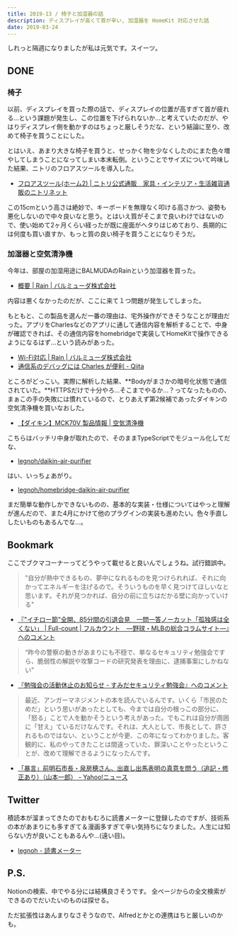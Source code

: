 ```yaml
---
title: 2019-13 / 椅子と加湿器の話
description: ディスプレイが高くて首が辛い, 加湿器を HomeKit 対応させた話
date: 2019-03-24
---
```


しれっと隔週になりましたが私は元気です。スイーツ。

## DONE

### 椅子

以前、ディスプレイを買った際の話で、ディスプレイの位置が高すぎて首が疲れる...という課題が発生し、この位置を下げられないか...と考えていたのだが、やはりディスプレイ側を動かすのはちょっと厳しそうだな、という結論に至り、改めて椅子を買うことにした。

とはいえ、あまり大きな椅子を買うと、せっかく物を少なくしたのにまた色々増やしてしまうことになってしまい本末転倒。ということでサイズについて吟味した結果、ニトリのフロアスツールを導入した。

- [フロアスツール(ホーム2) | ニトリ公式通販　家具・インテリア・生活雑貨通販のニトリネット](https://www.nitori-net.jp/store/ja/ec/Cushion/SheetCushionFloorcushi/7803755s?ptr=item)

この15cmという高さは絶妙で、キーボードを無理なく叩ける高さかつ、姿勢も悪化しないので中々良いなと思う。とはいえ質がそこまで良いわけではないので、使い始めて2ヶ月くらい経ったが既に座面がヘタりはじめており、長期的には何度も買い直すか、もっと質の良い椅子を買うことになりそうだ。

### 加湿器と空気清浄機

今年は、部屋の加湿用途にBALMUDAのRainという加湿器を買った。

- [概要 | Rain | バルミューダ株式会社](https://www.balmuda.com/jp/rain/)

内容は悪くなかったのだが、ここに来て１つ問題が発生してしまった。

もともと、この製品を選んだ一番の理由は、宅外操作ができそうなことが理由だった。アプリをCharlesなどのアプリに通して通信内容を解析することで、中身が確認できれば、その通信内容をhomebridgeで実装してHomeKitで操作できるようになるはず...という読みがあった。

- [Wi-Fi対応 | Rain | バルミューダ株式会社](https://www.balmuda.com/jp/rain/wi-fi)
- [通信系のデバッグには Charles が便利 - Qiita](https://qiita.com/usagimaru/items/d340e87da98e62f99b60)

ところがどっこい。実際に解析した結果、**Bodyがまさかの暗号化状態で通信されていた。**HTTPSだけで十分やろ...そこまでやるか...？ってなったものの、まぁこの手の失敗には慣れているので、とりあえず第2候補であったダイキンの空気清浄機を買いなおした。

- [【ダイキン】MCK70V 製品情報 | 空気清浄機](https://www.daikinaircon.com/ca/hg/index.html)

こちらはバッチリ中身が取れたので、そのままTypeScriptでモジュール化してだな、

- [legnoh/daikin-air-purifier](https://github.com/legnoh/daikin-air-purifier)

はい、いっちょあがり。

- [legnoh/homebridge-daikin-air-purifier](https://github.com/legnoh/homebridge-daikin-air-purifier)

まだ簡単な動作しかできないものの、基本的な実装・仕様についてはやっと理解が進んだので、また4月にかけて他のプラグインの実装も進めたい。色々手直ししたいものもあるんでな...。

<Tweet tweetLink="https://twitter.com/legnoh/status/1109776216410603526" />

## Bookmark

ここでブクマコーナーってどうやって載せると良いんでしょうね。試行錯誤中。

> "自分が熱中できるもの、夢中になれるものを見つけられれば、それに向かってエネルギーを注げるので。そういうものを早く見つけてほしいなと思います。それが見つかれば、自分の前に立ちはだかる壁に向かっていける"

- [『"イチロー節"全開、85分間の引退会見　一問一答ノーカット「孤独感は全くない」 | Full-count | フルカウント　―野球・MLBの総合コラムサイト―』へのコメント](http://b.hatena.ne.jp/entry/4666230607771882658/comment/Ryo_K)

> “昨今の警察の動きがあまりにも不穏で、単なるセキュリティ勉強会ですら、脆弱性の解説や攻撃コードの研究発表を理由に、逮捕事案にしかねない”

- [『勉強会の活動休止のお知らせ - すみだセキュリティ勉強会』へのコメント](http://b.hatena.ne.jp/entry/4665909714472617346/comment/Ryo_K)

> 最近、アンガーマネジメントの本を読んでいるんです。いくら「市民のためだ」という思いがあったとしても、今までは自分の根っこの部分に、「怒る」ことで人を動かそうという考えがあった。でもこれは自分が周囲に「甘え」ているだけなんです。それは、大人として、市長として、許されるものではない、ということが今更、この年になってわかりました。客観的に、私のやってきたことは間違っていた、罪深いことやったということが、改めて理解できるようになったんです。

- [「暴言」前明石市長・泉房穂さん、出直し出馬表明の真意を問う（追記・修正あり）（山本一郎） - Yahoo!ニュース](https://news.yahoo.co.jp/byline/yamamotoichiro/20190307-00117356/)

## Twitter

積読本が溜まってきたのでおもむろに読書メーターに登録したのですが、技術系の本があまりにも多すぎて＆漫画多すぎて辛い気持ちになりました。人生には知らない方が良いこともあるんや...(遠い目)。

- [legnoh - 読書メーター](https://bookmeter.com/users/989328)

## P.S.

Notionの検索、中でやる分には結構良さそうです。
全ページからの全文検索ができるのでだいたいのものは探せる。

ただ拡張性はあんまりなさそうなので、Alfredとかとの連携はちと厳しいのかも。
